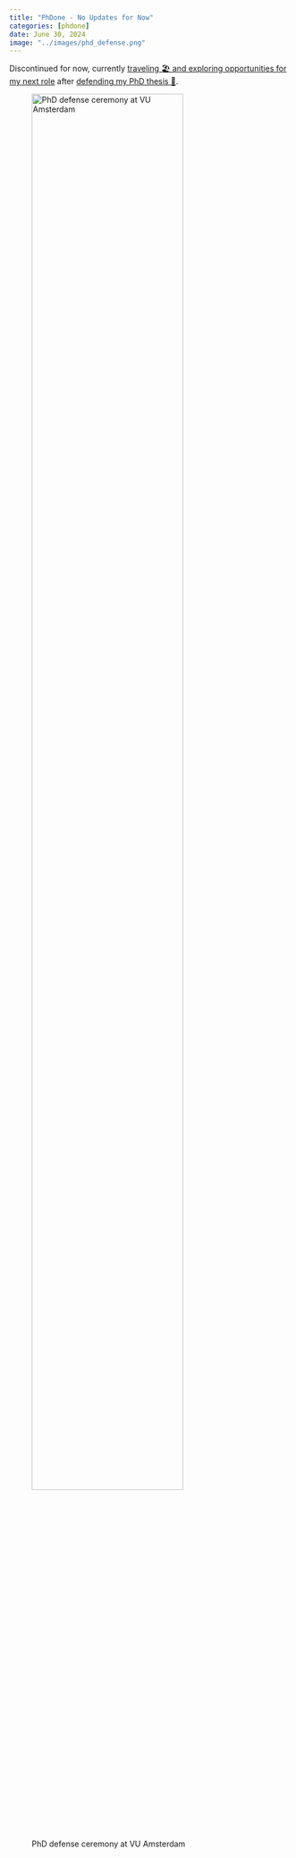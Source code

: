 ```yaml
---
title: "PhDone - No Updates for Now️"
categories: [phdone]
date: June 30, 2024
image: "../images/phd_defense.png" 
---
```



Discontinued for now, currently [traveling 🏖️ and exploring opportunities for my next role](https://www.linkedin.com/posts/constantin-yves-plessen-404723203_constantin-yves-plessen-activity-7269654825846403072-IqSz?utm_source=share&utm_medium=member_desktop&rcm=ACoAADPl_IQBYY7T0uvfMLYXcXbURxzRp4iAKh0) after [defending my PhD thesis 🥳](https://vu.nl/en/events/2024/phd-defence-c-y-plessen).


![PhD defense ceremony at VU Amsterdam](../images/phd_defense.png){fig-align="center" width="80%"}